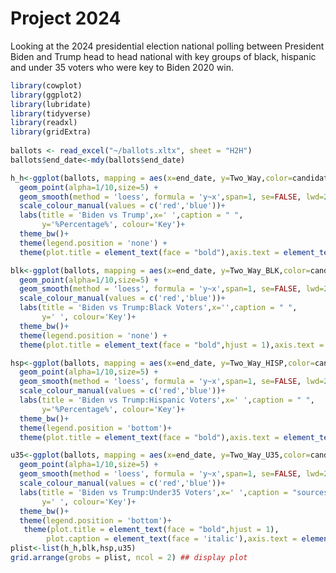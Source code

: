 # Project 2024
<p>
Looking at the 2024 presidential election national polling between President Biden and Trump head to head national with key groups of black, hispanic and under 35 voters who were key to Biden 2020 win.
</p>
```r

library(cowplot)
library(ggplot2)
library(lubridate)
library(tidyverse) 
library(readxl) 
library(gridExtra)
 
ballots <- read_excel("~/ballots.xltx", sheet = "H2H")  
ballots$end_date<-mdy(ballots$end_date) 

h_h<-ggplot(ballots, mapping = aes(x=end_date, y=Two_Way,color=candidate_name))+
  geom_point(alpha=1/10,size=5) +
  geom_smooth(method = 'loess', formula = 'y~x',span=1, se=FALSE, lwd=2) +
  scale_colour_manual(values = c('red','blue'))+
  labs(title = 'Biden vs Trump',x=' ',caption = " ",
       y='%Percentage%', colour='Key')+
  theme_bw()+
  theme(legend.position = 'none') +
  theme(plot.title = element_text(face = "bold"),axis.text = element_text(face = "bold")) 

blk<-ggplot(ballots, mapping = aes(x=end_date, y=Two_Way_BLK,color=candidate_name))+
  geom_point(alpha=1/10,size=5) +
  geom_smooth(method = 'loess', formula = 'y~x',span=1, se=FALSE, lwd=2) +
  scale_colour_manual(values = c('red','blue'))+
  labs(title = 'Biden vs Trump:Black Voters',x='',caption = " ",
       y=' ', colour='Key')+
  theme_bw()+
  theme(legend.position = 'none') +
  theme(plot.title = element_text(face = "bold",hjust = 1),axis.text = element_text(face = "bold"))

hsp<-ggplot(ballots, mapping = aes(x=end_date, y=Two_Way_HISP,color=candidate_name))+
  geom_point(alpha=1/10,size=5) +
  geom_smooth(method = 'loess', formula = 'y~x',span=1, se=FALSE, lwd=2) +
  scale_colour_manual(values = c('red','blue'))+
  labs(title = 'Biden vs Trump:Hispanic Voters',x=' ',caption = " ",
       y='%Percentage%', colour='Key')+
  theme_bw()+
  theme(legend.position = 'bottom')+
  theme(plot.title = element_text(face = "bold"),axis.text = element_text(face = "bold"))

u35<-ggplot(ballots, mapping = aes(x=end_date, y=Two_Way_U35,color=candidate_name))+
  geom_point(alpha=1/10,size=5) +
  geom_smooth(method = 'loess', formula = 'y~x',span=1, se=FALSE, lwd=2) +
  scale_colour_manual(values = c('red','blue'))+
  labs(title = 'Biden vs Trump:Under35 Voters',x=' ',caption = "sources:538.com(jamesstats.github.io/blog)",
       y=' ', colour='Key')+
  theme_bw()+
  theme(legend.position = 'bottom')+
   theme(plot.title = element_text(face = "bold",hjust = 1),
        plot.caption = element_text(face = 'italic'),axis.text = element_text(face = 'bold')) 
plist<-list(h_h,blk,hsp,u35) 
grid.arrange(grobs = plist, ncol = 2) ## display plot  
 
```

 








